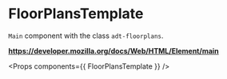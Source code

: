 <!-- Packages -->

<!-- Components -->

# FloorPlansTemplate

`Main` component with the class `adt-floorplans`.

**https://developer.mozilla.org/docs/Web/HTML/Element/main**

<Props components={{ FloorPlansTemplate }} />
